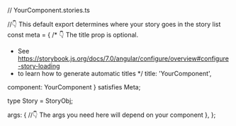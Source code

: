 // YourComponent.stories.ts



//👇 This default export determines where your story goes in the story list
const meta = {
  /* 👇 The title prop is optional.
   * See https://storybook.js.org/docs/7.0/angular/configure/overview#configure-story-loading
   * to learn how to generate automatic titles
   */
  title: 'YourComponent',

  component: YourComponent
} satisfies Meta<YourComponent>;

type Story = StoryObj<YourComponent>;

  args: {
    //👇 The args you need here will depend on your component
  },
};
